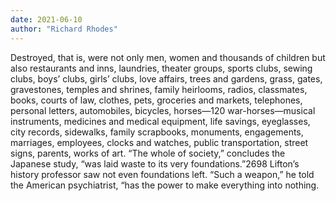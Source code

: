 ```yaml
---
date: 2021-06-10
author: "Richard Rhodes"
---
```


Destroyed, that is, were not only men, women and thousands of children but also restaurants and inns, laundries, theater groups, sports clubs, sewing clubs, boys’ clubs, girls’ clubs, love affairs, trees and gardens, grass, gates, gravestones, temples and shrines, family heirlooms, radios, classmates, books, courts of law, clothes, pets, groceries and markets, telephones, personal letters, automobiles, bicycles, horses—120 war-horses—musical instruments, medicines and medical equipment, life savings, eyeglasses, city records, sidewalks, family scrapbooks, monuments, engagements, marriages, employees, clocks and watches, public transportation, street signs, parents, works of art. “The whole of society,” concludes the Japanese study, “was laid waste to its very foundations.”2698 Lifton’s history professor saw not even foundations left. “Such a weapon,” he told the American psychiatrist, “has the power to make everything into nothing.
